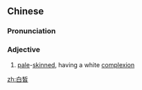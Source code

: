 ==Chinese==
{{zh-forms}}

===Pronunciation===
{{zh-pron
|m=báixī
|cat=a
}}

===Adjective===
{{zh-adj}}

# [[pale]]-[[skin]]ned, having a white [[complexion]]

[[zh:白皙]]